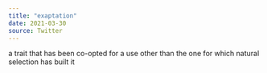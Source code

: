 ```yaml
---
title: "exaptation"
date: 2021-03-30
source: Twitter
---
```


a trait that has been co-opted for a use other than the one for which natural selection has built it

